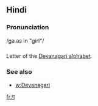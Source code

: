 == Hindi ==

=== Pronunciation ===
/ga as in "girl"/

=== ===

Letter of the [[Devanagari alphabet]].

=== See also ===

* [[w:Devanagari]]

[[fr:ग]]